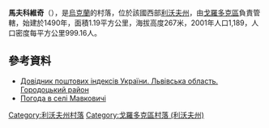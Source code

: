 {{coord|49|44|50|N|23|41|51|E|scale:100000|display=title}}

'''馬夫科維奇'''（{{lang-uk|Мавковичі}}），是[[烏克蘭|烏克蘭]]的村落，位於該國西部[[利沃夫州|利沃夫州]]，由[[戈羅多克區|戈羅多克區]]負責管轄，始建於1490年，面積1.19平方公里，海拔高度267米，2001年人口1,189，人口密度每平方公里999.16人。

==參考資料==
*[http://www.uaidx.com/13/301/index Довідник поштових індексів України. Львівська область. Городоцький район] {{Wayback|url=http://www.uaidx.com/13/301/index|date=20161001112734}}
* [http://weather.in.ua/ua/l'vovskaja/14265 Погода в селі Мавковичі] {{Wayback|url=http://weather.in.ua/ua/l%27vovskaja/14265 |date=20170419090345 }}
{{Lviv-geo-stub}}
{{DEFAULTSORT:Мавковичі}}
[[Category:利沃夫州村落|Category:利沃夫州村落]]
[[Category:戈羅多克區村落_(利沃夫州)|Category:戈羅多克區村落 (利沃夫州)]]